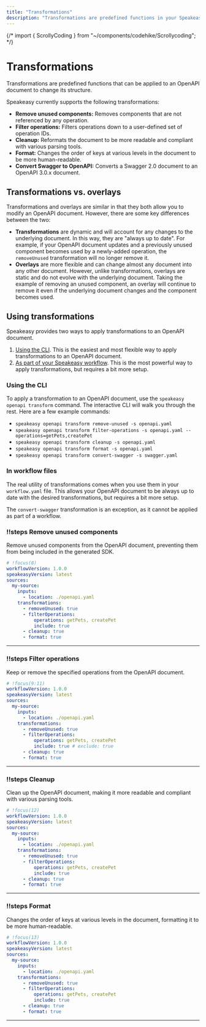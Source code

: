 ```yaml
---
title: "Transformations"
description: "Transformations are predefined functions in your Speakeasy workflow that can be applied to an OpenAPI document to change its structure."
---
```


{/* import { ScrollyCoding } from "~/components/codehike/Scrollycoding"; */}

# Transformations

Transformations are predefined functions that can be applied to an OpenAPI document to change its structure.

Speakeasy currently supports the following transformations:

- **Remove unused components:** Removes components that are not referenced by any operation.
- **Filter operations:** Filters operations down to a user-defined set of operation IDs.
- **Cleanup:** Reformats the document to be more readable and compliant with various parsing tools.
- **Format:** Changes the order of keys at various levels in the document to be more human-readable.
- **Convert Swagger to OpenAPI:** Converts a Swagger 2.0 document to an OpenAPI 3.0.x document.

## Transformations vs. overlays

Transformations and overlays are similar in that they both allow you to modify an OpenAPI document. However, there are some key differences between the two:

- **Transformations** are dynamic and will account for any changes to the underlying document. In this way, they are "always up to date". For example,
if your OpenAPI document updates and a previously unused component becomes used by a newly-added operation, the `removeUnused` transformation will no longer remove it.
- **Overlays** are more flexible and can change almost any document into any other document. However, unlike transformations, overlays are static and do not evolve with the underlying document.
Taking the example of removing an unused component, an overlay will continue to remove it even if the underlying document changes and the component becomes used.


## Using transformations

Speakeasy provides two ways to apply transformations to an OpenAPI document.

1. [Using the CLI](#using-the-cli). This is the easiest and most flexible way to apply transformations to an OpenAPI document.
2. [As part of your Speakeasy workflow](#in-workflow-files). This is the most powerful way to apply transformations, but requires a bit more setup.

### Using the CLI

To apply a transformation to an OpenAPI document, use the `speakeasy openapi transform` command. The interactive CLI will walk you through the rest. Here are a few example commands:

- `speakeasy openapi transform remove-unused -s openapi.yaml`
- `speakeasy openapi transform filter-operations -s openapi.yaml --operations=getPets,createPet`
- `speakeasy openapi transform cleanup -s openapi.yaml`
- `speakeasy openapi transform format -s openapi.yaml`
- `speakeasy openapi transform convert-swagger -s swagger.yaml`

### In workflow files

The real utility of transformations comes when you use them in your `workflow.yaml` file. This allows your OpenAPI document to be always up to date with the desired transformations, but requires a bit more setup.

The `convert-swagger` transformation is an exception, as it cannot be applied as part of a workflow.

<div className="ScrollyCoding">

### !!steps Remove unused components

Remove unused components from the OpenAPI document, preventing them from being included in the generated SDK.

```yaml ! workflow.yaml
# !focus(8)
workflowVersion: 1.0.0
speakeasyVersion: latest
sources:
  my-source:
    inputs:
      - location: ./openapi.yaml
    transformations:
      - removeUnused: true
      - filterOperations:
          operations: getPets, createPet
          include: true
      - cleanup: true
      - format: true
```

---
### !!steps Filter operations

Keep or remove the specified operations from the OpenAPI document.

```yaml ! workflow.yaml
# !focus(9:11)
workflowVersion: 1.0.0
speakeasyVersion: latest
sources:
  my-source:
    inputs:
      - location: ./openapi.yaml
    transformations:
      - removeUnused: true
      - filterOperations:
          operations: getPets, createPet
          include: true # exclude: true
      - cleanup: true
      - format: true
```

---
### !!steps Cleanup

Clean up the OpenAPI document, making it more readable and compliant with various parsing tools.

```yaml ! workflow.yaml
# !focus(12)
workflowVersion: 1.0.0
speakeasyVersion: latest
sources:
  my-source:
    inputs:
      - location: ./openapi.yaml
    transformations:
      - removeUnused: true
      - filterOperations:
          operations: getPets, createPet
          include: true
      - cleanup: true
      - format: true
```

---
### !!steps Format

Changes the order of keys at various levels in the document, formatting it to be more human-readable.

```yaml ! workflow.yaml
# !focus(13)
workflowVersion: 1.0.0
speakeasyVersion: latest
sources:
  my-source:
    inputs:
      - location: ./openapi.yaml
    transformations:
      - removeUnused: true
      - filterOperations:
          operations: getPets, createPet
          include: true
      - cleanup: true
      - format: true
```

---

</div>
